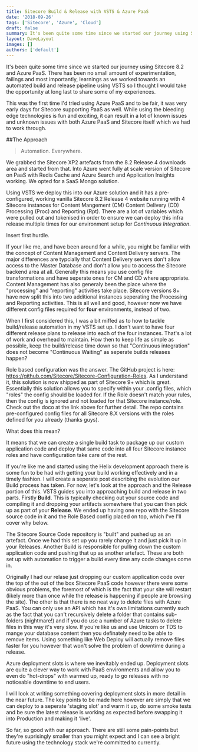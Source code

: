 ```yaml
---
title: Sitecore Build & Release with VSTS & Azure PaaS
date: '2018-09-26'
tags: ['Sitecore', 'Azure', 'Cloud']
draft: false
summary: It's been quite some time since we started our journey using Sitecore 8.2 and Azure PaaS. There has been no small amount of experimentation, failings and most importantly, learnings as we worked towards an automated build and release pipeline using VSTS so I thought I would take the opportunity at long last to share some of my experiences.
layout: DaveLayout
images: []
authors: ['default']
---
```


It's been quite some time since we started our journey using Sitecore 8.2 and Azure PaaS. There has been no small amount of experimentation, failings and most importantly, learnings as we worked towards an automated build and release pipeline using VSTS so I thought I would take the opportunity at long last to share some of my experiences.

This was the first time I'd tried using Azure PaaS and to be fair, it was very early days for Sitecore supporting PaaS as well. While using the bleeding edge technologies is fun and exciting, it can result in a lot of known issues and unknown issues with both Azure PaaS and Sitecore itself which we had to work through.

##The Approach

> Automation. Everywhere.
>
We grabbed the Sitecore XP2 artefacts from the 8.2 Release 4 downloads area and started from that. Into Azure went fully at scale version of Sitecore on PaaS with Redis Cache and Azure Search and Application Insights working. We opted for a SaaS Mongo solution.

Using VSTS we deploy this into our Azure solution and it has a pre-configured, working vanilla Sitecore 8.2 Release 4 website running with 4 Sitecore instances for Content Mangement (CM) Content Delivery (CD) Processing (Proc) and Reporting (Rpt). There are a lot of variables which were pulled out and tokenised in order to ensure we can deploy this infra release multiple times for our environment setup for *Continuous Integration*.

Insert first hurdle.

If your like me, and have been around for a while, you might be familiar with the concept of Content Management and Content Delivery servers. The major differences are typcially that Content Delivery servers don't allow access to the Master Database and don't allow you to access the Sitecore backend area at all. Generally this means you use config file transformations and have seperate ones for CM and CD where appropriate. Content Management has also generaly been the place where the "processing" and "reporting" activities take place. Sitecore versions 8+ have now split this into two additional instances seperating the Processing and Reporting activities. This is all well and good, however now we have different config files required for **four** environments, instead of two.

When I first considered this, I was a bit miffed as to how to tackle build/release automation in my VSTS set up. I don't want to have four different release plans to release into each of the four instances. That's a lot of work and overhead to maintain. How then to keep life as simple as possible, keep the build/release time down so that "Continuous integration" does not become "Continuous Waiting" as seperate builds releases happen?

Role based configuration was the answer. The GitHub project is here:
https://github.com/Sitecore/Sitecore-Configuration-Roles. As I understand it, this solution is now shipped as part of Sitecore 9+ which is great. Essentially this solution allows you to specify within your .config files, which "roles" the config should be loaded for. If the Role doesn't match your rules, then the config is ignored and not loaded for that Sitecore instance/role. Check out the doco at the link above for further detail. The repo contains pre-configured config files for all Sitecore 8.X versions with the roles defined for you already (thanks guys).

What does this mean?

It means that we can create a single build task to package up our custom application code and deploy that same code into all four Sitecore instance roles and have configuration take care of the rest.

If you're like me and started using the Helix development approach there is some fun to be had with getting your build working effectively and in a timely fashion. I will create a seperate post describing the evolution our Build process has taken. For now, let's look at the approach and the Release portion of this. VSTS guides you into approaching build and release in two parts. Firstly **Build**. This is typically checking out your source code and compiling it and dropping your artifacts somewhere that you can then pick up as part of your **Release**. We ended up having one repo with the Sitecore source code in it and the Role Based config placed on top, which I've  I'll cover why below.

The Sitecore Source Code repository is "built" and pushed up as an artefact. Once we had this set up you rarely change it and just pick it up in your Releases. Another Build is responsible for pulling down the custom application code and pushing that up as another artefact. These are both set up with automation to trigger a build every time any code changes come in.

Originally I had our relase just dropping our custom application code over the top of the out of the box Sitecore PaaS code however there were some obvious problems, the foremost of which is the fact that your site will restart (likely more than once while the release is happening if people are browsing the site). The other is that there is no neat way to delete files with Azure PaaS. You can only use an API which has it's own limitations currently such as the fact that you can't recursively delete a folder that contains sub-folders (nightmare!) and if you do use a number of Azure tasks to delete files in this way it's very slow. If you're like us and use Unicorn or TDS to mange your database content then you definately need to be able to remove items. Using something like Web Deploy will actually remove files faster for you however that won't solve the problem of downtime during a release.

Azure deployment slots is where we inevitably ended up. Deployment slots are quite a clever way to work with PaaS environments and allow you to even do "hot-drops" with warmed up, ready to go releases with no noticeable downtime to end users.

I will look at writing something covering deployment slots in more detail in the near future. The key points to be made here however are simply that we can deploy to a seperate 'staging slot' and warm it up, do some smoke tests and be sure the latest release is working as expected before swapping it into Production and making it 'live'.

So far, so good with our approach. There are still some pain-points but they're suprisingly smaller than you might expect and I can see a bright future using the technology stack we're committed to currently.













